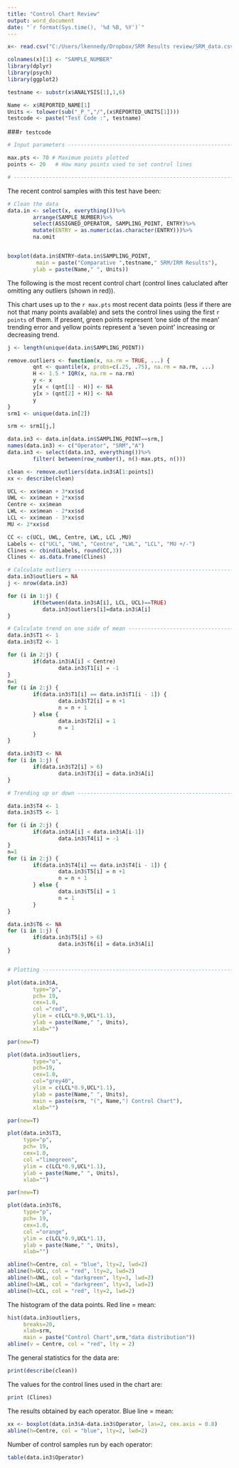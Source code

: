 ---
title: "Control Chart Review"
output: word_document
date: "`r format(Sys.time(), '%d %B, %Y')`"
---

```{r, echo=FALSE,message=FALSE}
x<- read.csv("C:/Users/lkennedy/Dropbox/SRM Results review/SRM_data.csv", as.is=TRUE, header=TRUE)

colnames(x)[1] <- "SAMPLE_NUMBER"
library(dplyr)
library(psych)
library(ggplot2)

testname <- substr(x$ANALYSIS[1],1,6)

Name <- x$REPORTED_NAME[1]
Units <- tolower(sub("_P_","/",(x$REPORTED_UNITS[1])))
testcode <- paste("Test Code :", testname)
```
###`r testcode`

```{r echo=FALSE}
# Input parameters ----------------------------------------------------------------

max.pts <- 70 # Maximum points plotted
points <- 20   # How many points used to set control lines

# ---------------------------------------------------------------------------------
```

The recent control samples with this test have been:

```{r, echo=FALSE, warning=FALSE, message=FALSE}

# Clean the data
data.in <- select(x, everything())%>%
        arrange(SAMPLE_NUMBER)%>%
        select(ASSIGNED_OPERATOR, SAMPLING_POINT, ENTRY)%>%
        mutate(ENTRY = as.numeric(as.character(ENTRY)))%>%
        na.omit


boxplot(data.in$ENTRY~data.in$SAMPLING_POINT,
         main = paste("Comparative ",testname," SRM/IRM Results"),
        ylab = paste(Name," ", Units))
```

The following is the most recent control chart (control lines caluclated after omitting any outliers (shown in red)).

This chart uses up to the `r max.pts` most recent data points (less if there are not that many points available) and sets the control lines using the first `r points` of them.  If present, green points represent 'one side of the mean' trending error and yellow points represent a 'seven point' increasing or decreasing trend.

```{r, echo=FALSE,message=FALSE}
j <- length(unique(data.in$SAMPLING_POINT))

remove.outliers <- function(x, na.rm = TRUE, ...) {
        qnt <- quantile(x, probs=c(.25, .75), na.rm = na.rm, ...)
        H <- 1.5 * IQR(x, na.rm = na.rm)
        y <- x
        y[x < (qnt[1] - H)] <- NA
        y[x > (qnt[2] + H)] <- NA
        y
}
srm1 <- unique(data.in[2])

srm <- srm1[j,]

data.in3 <- data.in[data.in$SAMPLING_POINT==srm,]
names(data.in3) <- c("Operator", "SRM","A")
data.in3 <- select(data.in3, everything())%>%
        filter( between(row_number(), n()-max.pts, n()))

clean <- remove.outliers(data.in3$A[1:points])
xx <- describe(clean)

UCL <- xx$mean + 3*xx$sd
UWL <- xx$mean + 2*xx$sd
Centre <- xx$mean 
LWL <- xx$mean - 2*xx$sd
LCL <- xx$mean - 3*xx$sd
MU <- 2*xx$sd

CC <- c(UCL, UWL, Centre, LWL, LCL ,MU)
Labels <- c("UCL", "UWL", "Centre", "LWL", "LCL", "MU +/-")
Clines <- cbind(Labels, round(CC,3))
Clines <- as.data.frame(Clines)

# Calculate outliers -----------------------------------------------------------
data.in3$outliers = NA
j <- nrow(data.in3)

for (i in 1:j) {
        if(between(data.in3$A[i], LCL, UCL)==TRUE)
           data.in3$outliers[i]=data.in3$A[i]
}

# Calculate trend on one side of mean ------------------------------------------
data.in3$T1 <- 1
data.in3$T2 <- 1

for (i in 2:j) {
        if(data.in3$A[i] < Centre)
                data.in3$T1[i] = -1
}
n=1
for (i in 2:j) {
        if(data.in3$T1[i] == data.in3$T1[i - 1]) {
                data.in3$T2[i] = n +1
                n = n + 1
        } else {  
                data.in3$T2[i] = 1
                n = 1
        }
}

data.in3$T3 <- NA
for (i in 1:j) {
        if(data.in3$T2[i] > 6)
                data.in3$T3[i] = data.in3$A[i]
}

# Trending up or down -----------------------------------------------------

data.in3$T4 <- 1
data.in3$T5 <- 1

for (i in 2:j) {
        if(data.in3$A[i] < data.in3$A[i-1])
                data.in3$T4[i] = -1
}
n=1
for (i in 2:j) {
        if(data.in3$T4[i] == data.in3$T4[i - 1]) {
                data.in3$T5[i] = n +1
                n = n + 1
        } else {  
                data.in3$T5[i] = 1
                n = 1
        }
}

data.in3$T6 <- NA
for (i in 1:j) {
        if(data.in3$T5[i] > 6)
                data.in3$T6[i] = data.in3$A[i]
}


# Plotting ----------------------------------------------------------------

plot(data.in3$A, 
        type="p", 
        pch= 19, 
        cex=1.0, 
        col ="red", 
        ylim = c(LCL*0.9,UCL*1.1),
        ylab = paste(Name," ", Units),
        xlab="")

par(new=T)

plot(data.in3$outliers, 
        type="o", 
        pch=19, 
        cex=1.0, 
        col="grey40", 
        ylim = c(LCL*0.9,UCL*1.1), 
        ylab = paste(Name," ", Units), 
        main = paste(srm, "(", Name,") Control Chart"),
        xlab="")

par(new=T)

plot(data.in3$T3, 
     type="p", 
     pch= 19, 
     cex=1.0, 
     col ="limegreen", 
     ylim = c(LCL*0.9,UCL*1.1),
     ylab = paste(Name," ", Units),
     xlab="")

par(new=T)

plot(data.in3$T6, 
     type="p", 
     pch= 19, 
     cex=1.0, 
     col ="orange", 
     ylim = c(LCL*0.9,UCL*1.1),
     ylab = paste(Name," ", Units),
     xlab="")

abline(h=Centre, col = "blue", lty=2, lwd=2)
abline(h=UCL, col = "red", lty=2, lwd=2)
abline(h=UWL, col = "darkgreen", lty=3, lwd=2)
abline(h=LWL, col = "darkgreen", lty=3, lwd=2)
abline(h=LCL, col = "red", lty=2, lwd=2)

```

The histogram of the data points.  Red line = mean:

```{r, echo=FALSE}
hist(data.in3$outliers, 
     breaks=20, 
     xlab=srm,
     main = paste("Control Chart",srm,"data distribution"))
abline(v = Centre, col = "red", lty = 2)
```


The general statistics for the data are:

```{r,echo=FALSE}
print(describe(clean))
```

The values for the control lines used  in the chart are:

```{r, echo=FALSE}
print (Clines)
```

The results obtained by each operator.  Blue line = mean:

```{r, echo=FALSE}
xx <- boxplot(data.in3$A~data.in3$Operator, las=2, cex.axis = 0.8)
abline(h=Centre, col = "blue", lty=2, lwd=2)
```

Number of control samples run by each operator:

```{r, echo=FALSE}
table(data.in3$Operator)
```




